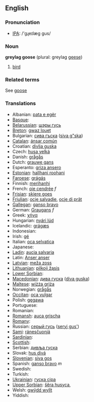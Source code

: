 ==English==

===Pronunciation===
*[[w:IPA|IPA]]: /'gɻeɪlæg gus/

===Noun===
'''greylag goose''' (plural: greylag [[geese]])

# [[bird]]

===Related terms===

See [[goose]]

===Translations===
*Albanian: [[pata e egër]]
*[[Basque]]: 
*[[Belarussian]]: [[шэры  гусь]]
*[[Breton]]: [[gwaz louet]]
*Bulgarian: [[сива гъска]] ([[siva g"ska]])
*[[Catalan]]: [[ánsar común]]
*Croatian: [[divlja guska]]
*Czech: [[husa velká]]
*Danish: [[grågås]]
*Dutch: [[grauwe gans]] '' ''
*Esperanto: [[griza ansero]]
*[[Estonian]]: [[hallhani roohani]]
*[[Faroese]]: [[grágás]]
*Finnish: [[merihanhi]]
*French: [[oie cendrée]] ''f''
*[[Frisian]]: [[skiere goes]]
*[[Friulian]]: [[ocje salvadie]], [[ocje di prât]]
*[[Gallegan]]: [[ganso bravo]]
*German: [[Graugans]] ''f''
*Greek: [[χήνα]] '' ''
*Hungarian: [[nyári lúd]]
*Icelandic: [[grágæs]]
*Indonesian: [[]]
*Irish: [[gé]]
*Italian: [[oca selvatica]] '' ''
*Japanese: [[]]
*[[Ladin]]: [[aucia salvaria]]
*Latin: [[Anser anser]] '' ''
*[[Latvian]]: [[meža zoss]]
*[[Lithuanian]]: [[pilkoji žąsis]]
*[[Lower Sorbian]]: 
*[[Macedonian]]: [[дива гуска]] ([[diva guska]])
*[[Maltese]]: [[wiżża griża]]
*Norwegian: [[grågås]]
*[[Occitan]]: [[oca vulgar]]
*Polish: [[gęgawa]] '' ''
*Portuguese: 
*Romanian: 
*[[Romansh]]: [[auca grischa]]
*[[Romany]]: [[]]
*Russian: [[серый гусь]] ([[seryj gus']]) '' ''
*[[Sami]]: [[ránesčuonjá]]
*[[Sardinian]]: [[]]
*[[Scottish]]: [[]]
*Serbian: [[дивља гуска]]
*Slovak: [[hus divá]]
*[[Slovenian]]: [[siva gos]]
*Spanish: [[ganso bravo]] ''m''
*Swedish: 
*Turkish: 
*[[Ukrainian]]: [[гуска сіра]]
*[[Upper Sorbian]]: [[šěra husyca]], [[]]
*Welsh: [[gwÿdd wyllt]]
*Yiddish: